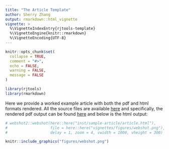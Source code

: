 ```yaml
---
title: "The Article Template"
author: Sherry Zhang
output: rmarkdown::html_vignette
vignette: >
  %\VignetteIndexEntry{rjtools-template}
  %\VignetteEngine{knitr::rmarkdown}
  %\VignetteEncoding{UTF-8}
---
```


```r
knitr::opts_chunk$set(
  collapse = TRUE,
  comment = "#>",
  echo = FALSE,
  warning = FALSE,
  message = FALSE
)
```

```r
library(rjtools)
library(rmarkdown)
```

Here we provide a worked example article with both the pdf and html formats rendered. All the source files are available [here](https://github.com/rjournal/rjtools/tree/main/inst/sample-article) and  specifically, the rendered pdf output can be found [here](https://github.com/rjournal/rjtools/blob/main/inst/sample-article/article.pdf)  and below is the html output:

```r
# webshot2::webshot(here::here("inst/sample-article/article.html"),
#                   file = here::here("vignettes/figures/webshot.png"),
#                   delay = 1, zoom = 4, vwidth = 1000, vheight = 300)
```

```r
knitr::include_graphics("figures/webshot.png")
```


